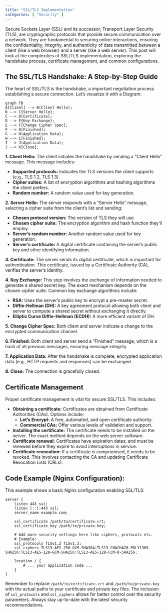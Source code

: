 ```yaml
---
title: "SSL/TLS Implementation"
categories: [ "Security" ]
---
```


Secure Sockets Layer (SSL) and its successor, Transport Layer Security (TLS), are cryptographic protocols that provide secure communication over a network. They are fundamental to securing online interactions, ensuring the confidentiality, integrity, and authenticity of data transmitted between a client (like a web browser) and a server (like a web server). This post will look at the complexities of SSL/TLS implementation, exploring the handshake process, certificate management, and common configurations.

## The SSL/TLS Handshake: A Step-by-Step Guide

The heart of SSL/TLS is the handshake, a important negotiation process establishing a secure connection. Let's visualize it with a Diagram:

```mermaid
graph TB
A[Client] --> B(Client Hello);
B --> C{Server Hello};
C --> D[Certificate];
D --> E{Key Exchange};
E --> F[Change Cipher Spec];
F --> G[Finished];
G --> H(Application Data);
H --> I[Finished];
I --> J(Application Data);
J --> K[Close];
```

**1. Client Hello:** The client initiates the handshake by sending a "Client Hello" message. This message includes:

-   **Supported protocols:** Indicates the TLS versions the client supports (e.g., TLS 1.2, TLS 1.3).
-   **Cipher suites:** A list of encryption algorithms and hashing algorithms the client prefers.
-   **Random number:** A random value used for key generation.

**2. Server Hello:** The server responds with a "Server Hello" message, selecting a cipher suite from the client's list and sending:

-   **Chosen protocol version:** The version of TLS they will use.
-   **Chosen cipher suite:** The encryption algorithm and hash function they'll employ.
-   **Server's random number:** Another random value used for key generation.
-   **Server's certificate:** A digital certificate containing the server's public key and other identifying information.

**3. Certificate:** The server sends its digital certificate, which is important for authentication. This certificate, issued by a Certificate Authority (CA), verifies the server's identity.

**4. Key Exchange:** This step involves the exchange of information needed to generate a shared secret key. The exact mechanism depends on the chosen cipher suite. Common key exchange algorithms include:

-   **RSA:** Uses the server's public key to encrypt a pre-master secret.
-   **Diffie-Hellman (DH):** A key agreement protocol allowing both client and server to compute a shared secret without exchanging it directly.
-   **Elliptic Curve Diffie-Hellman (ECDH):** A more efficient variant of DH.

**5. Change Cipher Spec:** Both client and server indicate a change to the encrypted communication channel.

**6. Finished:** Both client and server send a "Finished" message, which is a hash of all previous messages, ensuring message integrity.

**7. Application Data:** After the handshake is complete, encrypted application data (e.g., HTTP requests and responses) can be exchanged.

**8. Close:** The connection is gracefully closed.

## Certificate Management

Proper certificate management is vital for secure SSL/TLS. This includes:

-   **Obtaining a certificate:** Certificates are obtained from Certificate Authorities (CAs). Options include:
    -   **Let's Encrypt:** A free, automated, and open certificate authority.
    -   **Commercial CAs:** Offer various levels of validation and support.
-   **Installing the certificate:** The certificate needs to be installed on the server. The exact method depends on the web server software.
-   **Certificate renewal:** Certificates have expiration dates, and must be renewed before they expire to avoid interruptions in service.
-   **Certificate revocation:** If a certificate is compromised, it needs to be revoked. This involves contacting the CA and updating Certificate Revocation Lists (CRLs).

## Code Example (Nginx Configuration):

This example shows a basic Nginx configuration enabling SSL/TLS:

``` nginx
server {
    listen 443 ssl;
    listen [::]:443 ssl;
    server_name example.com;

    ssl_certificate /path/to/certificate.crt;
    ssl_certificate_key /path/to/private.key;

    # Add more security settings here like ciphers, protocols etc.
    # Example:
    ssl_protocols TLSv1.2 TLSv1.3;
    ssl_ciphers TLS13-AES-256-GCM-SHA384:TLS13-CHACHA20-POLY1305-SHA256:TLS13-AES-128-GCM-SHA256:TLS13-AES-128-CCM-8-SHA256;

    location / {
        # ... your application code ...
    }
}
```

Remember to replace `/path/to/certificate.crt` and `/path/to/private.key` with the actual paths to your certificate and private key files. The inclusion of `ssl_protocols` and `ssl_ciphers` allows for better control over the security parameters. Always stay up-to-date with the latest security recommendations.